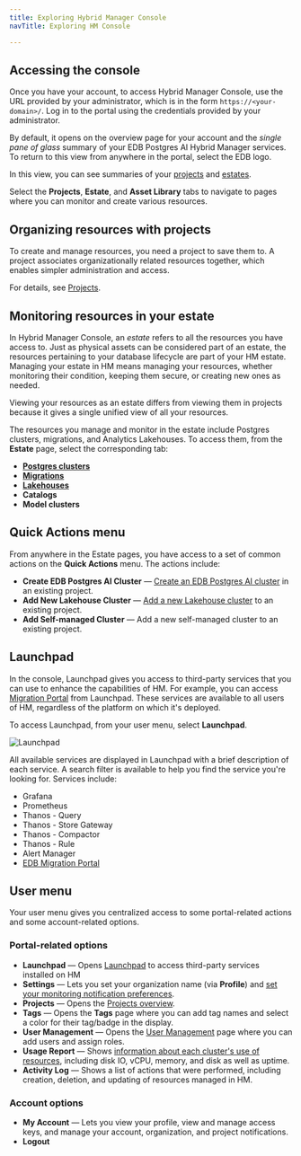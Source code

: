 ```yaml
---
title: Exploring Hybrid Manager Console
navTitle: Exploring HM Console

---
```


## Accessing the console

Once you have your account, to access Hybrid Manager Console, use the URL provided by your administrator, which is in the form `https://<your-domain>/`. Log in to the portal using the credentials provided by your administrator.

By default, it opens on the overview page for your account and the *single pane of glass* summary of your EDB Postgres AI Hybrid Manager services. To return to this view from anywhere in the portal, select the EDB logo.

In this view, you can see summaries of your [projects](../projects/index.md) and [estates](#monitoring-resources-in-your-estate). 

Select the **Projects**, **Estate**, and **Asset Library** tabs to navigate to pages where you can monitor and create various resources.

## Organizing resources with projects

To create and manage resources, you need a project to save them to. A project associates organizationally related resources together, which enables simpler administration and access. 

For details, see [Projects](../projects/index.mdx).

## Monitoring resources in your estate

In Hybrid Manager Console, an *estate* refers to all the resources you have access to. Just as physical assets can be considered part of an estate, the resources pertaining to your database lifecycle are part of your HM estate. Managing your estate in HM means managing your resources, whether monitoring their condition, keeping them secure, or creating new ones as needed. 

Viewing your resources as an estate differs from viewing them in projects because it gives a single unified view of all your resources.

The resources you manage and monitor in the estate include Postgres clusters, migrations, and Analytics Lakehouses. To access them, from the **Estate** page, select the corresponding tab:

- [**Postgres clusters**](postgres.md)
- [**Migrations**](../migrations/index.md)
- [**Lakehouses**](lakehouse.md)
- **Catalogs**
- **Model clusters**

## Quick Actions menu

From anywhere in the Estate pages, you have access to a set of common actions on the **Quick Actions** menu. The actions include:

- **Create EDB Postgres AI Cluster** &mdash; [Create an EDB Postgres AI cluster](../cluster_management/create-clusters/index.mdx) in an existing project.
- **Add New Lakehouse Cluster** &mdash; [Add a new Lakehouse cluster](lakehouse.md) to an existing project.
- **Add Self-managed Cluster** &mdash; Add a new self-managed cluster to an existing project.

## Launchpad

In the console, Launchpad gives you access to third-party services that you can use to enhance the capabilities of HM. For example, you can access [Migration Portal](/guide/migration/migration_portal.md) from Launchpad. These services are available to all users of HM, regardless of the platform on which it's deployed. 

To access Launchpad, from your user menu, select **Launchpad**.

![Launchpad](../../images/launchpad.png)

All available services are displayed in Launchpad with a brief description of each service. A search filter is available to help you find the service you're looking for. Services include:

* Grafana
* Prometheus
* Thanos - Query
* Thanos - Store Gateway
* Thanos - Compactor
* Thanos - Rule
* Alert Manager
* [EDB Migration Portal](/guide/migration/migration_portal/index.md)

## User menu

Your user menu gives you centralized access to some portal-related actions and some account-related options.

### Portal-related options

* **Launchpad** &mdash; Opens [Launchpad](#launchpad) to access third-party services installed on HM
* **Settings** &mdash; Lets you set your organization name (via **Profile**) and [set your monitoring notification preferences](../monitoring/notifications.mdx).
* **Projects** &mdash; Opens the [Projects overview](../projects/index.mdx).  
* **Tags** &mdash; Opens the **Tags** page where you can add tag names and select a color for their tag/badge in the display.
* **User Management** &mdash; Opens the [User Management](../monitoring/mon_ext_dbs/mon_with_agent/create_machine_user.mdx) page where you can add users and assign roles.
* **Usage Report** &mdash; Shows [information about each cluster's use of resources](../projects/usage-report.mdx), including disk IO, vCPU, memory, and disk as well as uptime.
* **Activity Log** &mdash; Shows a list of actions that were performed, including creation, deletion, and updating of resources managed in HM.

### Account options

* **My Account** &mdash; Lets you view your profile, view and manage access keys, and manage your account, organization, and project notifications. 
* **Logout**
